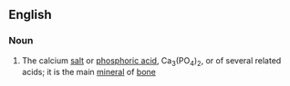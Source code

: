 {{also|Calciumphosphate}}

==English==

===Noun===
{{wikipedia}}
{{en-noun}}

# {{lb|en|inorganic compound}} The calcium [[salt]] or [[phosphoric acid]], Ca<sub>3</sub>(PO<sub>4</sub>)<sub>2</sub>, or of several related acids; it is the main [[mineral]] of [[bone]]
